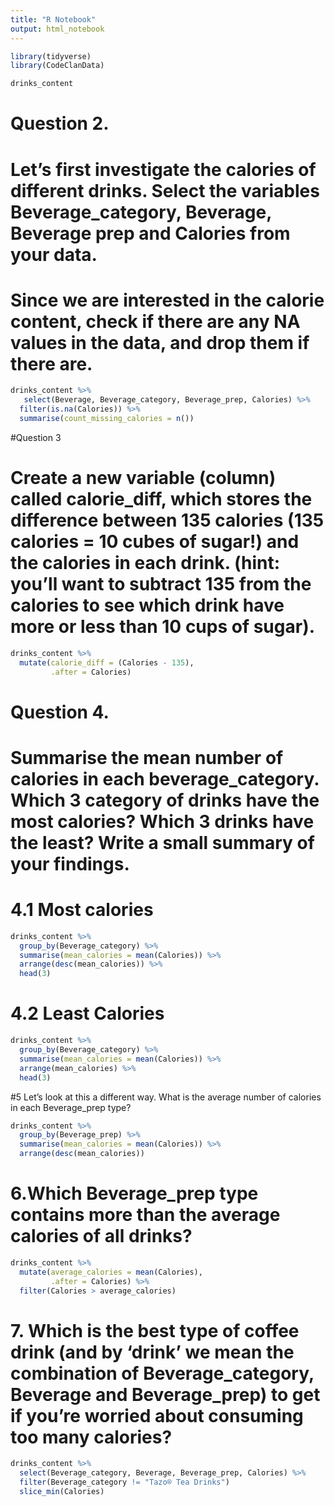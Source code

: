 ```yaml
---
title: "R Notebook"
output: html_notebook
---
```

```r
library(tidyverse)
library(CodeClanData)
```
 
```r
drinks_content
```

# Question 2.

# Let’s first investigate the calories of different drinks. Select the variables Beverage_category, Beverage, Beverage prep and Calories from your data.

# Since we are interested in the calorie content, check if there are any NA values in the data, and drop them if there are.

```r
drinks_content %>% 
   select(Beverage, Beverage_category, Beverage_prep, Calories) %>% 
  filter(is.na(Calories)) %>% 
  summarise(count_missing_calories = n())
```

#Question 3

# Create a new variable (column) called calorie_diff, which stores the difference between 135 calories (135 calories = 10 cubes of sugar!) and the calories in each drink. (hint: you’ll want to subtract 135 from the calories to see which drink have more or less than 10 cups of sugar).

```r
drinks_content %>% 
  mutate(calorie_diff = (Calories - 135),
         .after = Calories)
```

# Question 4.

# Summarise the mean number of calories in each beverage_category. Which 3 category of drinks have the most calories? Which 3 drinks have the least? Write a small summary of your findings.

# 4.1 Most calories

```r
drinks_content %>% 
  group_by(Beverage_category) %>% 
  summarise(mean_calories = mean(Calories)) %>% 
  arrange(desc(mean_calories)) %>% 
  head(3)
```

# 4.2 Least Calories

```r
drinks_content %>% 
  group_by(Beverage_category) %>% 
  summarise(mean_calories = mean(Calories)) %>% 
  arrange(mean_calories) %>% 
  head(3)
```

#5 Let’s look at this a different way. What is the average number of calories in each Beverage_prep type?

```r
drinks_content %>% 
  group_by(Beverage_prep) %>% 
  summarise(mean_calories = mean(Calories)) %>% 
  arrange(desc(mean_calories))
```

# 6.Which Beverage_prep type contains more than the average calories of all drinks? 

```r
drinks_content %>% 
  mutate(average_calories = mean(Calories),
         .after = Calories) %>% 
  filter(Calories > average_calories)
```

# 7. Which is the best type of coffee drink (and by ‘drink’ we mean the combination of Beverage_category, Beverage and Beverage_prep) to get if you’re worried about consuming too many calories?

```r
drinks_content %>% 
  select(Beverage_category, Beverage, Beverage_prep, Calories) %>% 
  filter(Beverage_category != "Tazo® Tea Drinks")
  slice_min(Calories)
```

